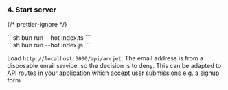 
### 4. Start server

{/* prettier-ignore */}
<SelectableContent client:load syncKey="language" frameworkSwitcher>
<div slot="TS" slotIdx="1">
  ```sh
  bun run --hot index.ts
  ```
</div>
<div slot="JS" slotIdx="2">
  ```sh
  bun run --hot index.js
  ```
</div>
</SelectableContent>

Load `http://localhost:3000/api/arcjet`. The email address is from a disposable
email service, so the decision is to deny. This can be adapted to API routes in
your application which accept user submissions e.g. a signup form.

